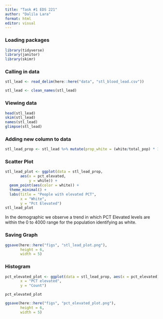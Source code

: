 ```yaml
---
title: "Task #1 EDS 221"
author: "Dalila Lara"
format: html
editor: visual
---
```

### Loading packages 
```r
library(tidyverse)
library(janitor)
library(skimr)
```

### Calling in data 
```r
stl_lead <- read_delim(here::here("data", "stl_blood_lead.csv"))

stl_lead <- clean_names(stl_lead)
```

### Viewing data
```r
head(stl_lead)
skim(stl_lead)
names(stl_lead)
glimpse(stl_lead)
```

### Adding new column to data
```r
stl_lead_prop <- stl_lead %>% mutate(prop_white = (white/total_pop) * 100)
```

### Scatter Plot
```r
stl_lead_plot <- ggplot(data = stl_lead_prop,
       aes(x = pct_elevated,
           y = white)) + 
  geom_point(aes(color = white)) +
  theme_minimal() +
  labs(title = "People with elevated PCT",
       x = "White", 
       y = "Pct Elevated")
stl_lead_plot
```

In the demographic we observe a trend in which PCT Elevated levels are within the 0 to 4000 range for the population identifying as white.  


### Saving Graph
```r
ggsave(here::here("figs", "stl_lead_plot.png"),
       height = 6,
       width = 5)
```

### Histogram
```r
pct_elevated_plot <- ggplot(data = stl_lead_prop, aes(x = pct_elevated)) + geom_histogram() + labs(title = "PCT Elevated",
       x = "PCT elevated", 
       y = "Count")

pct_elevated_plot

ggsave(here::here("figs", "pct_elevated_plot.png"),
       height = 6,
       width = 5)
```


